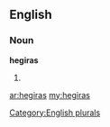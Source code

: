 ==English==

===Noun===
'''hegiras'''

# {{plural of|[[hegira]]}}

[[Category:English plurals]]

[[ar:hegiras]]
[[my:hegiras]]